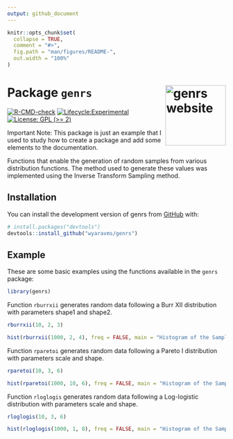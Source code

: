```yaml
---
output: github_document
---
```


<!-- README.md is generated from README.Rmd. Please edit that file -->

```r
knitr::opts_chunk$set(
  collapse = TRUE,
  comment = "#>",
  fig.path = "man/figures/README-",
  out.width = "100%"
)
```

# Package `genrs` <a href="https://wyaravms.github.io/genrs/"><img src="man/figures/logo.png" align="right" height="139" alt="genrs website" /></a>

<!-- badges: start -->
[![R-CMD-check](https://github.com/wyaravms/genrs/actions/workflows/R-CMD-check.yaml/badge.svg)](https://github.com/wyaravms/genrs/actions/workflows/R-CMD-check.yaml)
[![Lifecycle:Experimental](https://img.shields.io/badge/Lifecycle-Experimental-339999)](<Redirect-URL>)
[![License: GPL (>= 2)](https://img.shields.io/badge/license-GPL (>= 2)-blue.svg)](https://github.com/wyaravms/genrs/blob/main/LICENSE.md)

<!-- badges: end -->

Important Note: This package is just an example that I used to study how to create a package and add some elements to the documentation.

Functions that enable the generation of random samples from various distribution functions. The method used to generate these values was implemented using the Inverse Transform Sampling method.

## Installation

You can install the development version of genrs from [GitHub](https://github.com/) with:

``` r
# install.packages("devtools")
devtools::install_github("wyaravms/genrs")
```

## Example

These are some basic examples using the functions available in the `genrs` package:

```r
library(genrs)
```

Function `rburrxii` generates random data following a Burr XII distribution with parameters shape1 and shape2.

```r
rburrxii(10, 2, 3)

```

```r
hist(rburrxii(1000, 2, 4), freq = FALSE, main = "Histogram of the Sample")

```


Function `rparetoi` generates random data following a Pareto I distribution with parameters scale and shape.

```r
rparetoi(10, 3, 6)

```

```r
hist(rparetoi(1000, 10, 6), freq = FALSE, main = "Histogram of the Sample")
```

Function `rloglogis` generates random data following a Log-logistic distribution with parameters scale and shape.

```r
rloglogis(10, 3, 6)

```

```r
hist(rloglogis(1000, 1, 8), freq = FALSE, main = "Histogram of the Sample")
```

